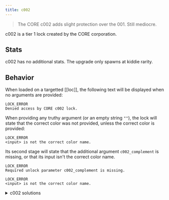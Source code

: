 ```yaml
---
title: c002
---
```


> The CORE c002 adds slight protection over the 001. Still mediocre.

c002 is a tier 1 lock created by the CORE corporation.

## Stats

c002 has no additional stats. The upgrade only spawns at kiddie rarity.

## Behavior

When loaded on a targetted [[loc]], the following text will be displayed when no arguments are provided:

```
LOCK_ERROR
Denied access by CORE c002 lock.
```

When providing any truthy argument (or an empty string `""`), the lock will state that the correct color was not provided, unless the correct color is provided:

```
LOCK_ERROR
<input> is not the correct color name.
```

Its second stage will state that the additional argument `c002_complement` is missing, or that its input isn't the correct color name.

```
LOCK_ERROR
Required unlock parameter c002_complement is missing.
```

```
LOCK_ERROR
<input> is not the correct color name.
```

<details>
<summary>c002 solutions</summary>
## Solving

### c002

c002 will choose a random color from a list of the following 8 colors, as a string, for its solution:

- green
- lime
- yellow
- orange
- red
- purple
- blue
- cyan

### c002_complement

The c002_complement is the [complementary color](https://en.wikipedia.org/wiki/Complementary_color) for c002's solution color.

| c002   | c002_complement |
| :----- | :-------------: |
| green  |       red       |
| lime   |     purple      |
| yellow |      blue       |
| orange |      cyan       |
| red    |      green      |
| purple |      lime       |
| blue   |     yellow      |
| cyan   |     orange      |

## Example Unlock

```
user.loc \{c002:"lime", c002_complement:"purple"}
WARNING: BINMAT security shell inactive. Intelligent defense system offline.
LOCK_UNLOCKED
System <user> breached.
Connection terminated.
```

</details>
